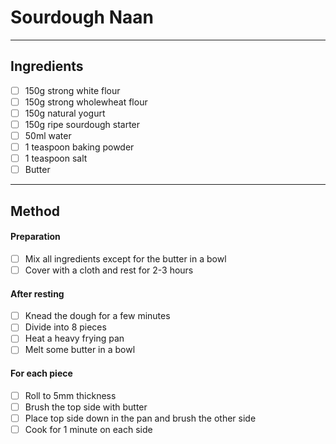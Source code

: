 
# Sourdough Naan

<Badges
  quantity='makes 8 naans'
  time='20m work, 3h total'
/>

---
## Ingredients

- [ ] 150g strong white flour
- [ ] 150g strong wholewheat flour
- [ ] 150g natural yogurt
- [ ] 150g ripe sourdough starter
- [ ] 50ml water
- [ ] 1 teaspoon baking powder
- [ ] 1 teaspoon salt
- [ ] Butter

---
## Method

#### Preparation

- [ ] Mix all ingredients except for the butter in a bowl
- [ ] Cover with a cloth and rest for 2-3 hours

#### After resting

- [ ] Knead the dough for a few minutes
- [ ] Divide into 8 pieces
- [ ] Heat a heavy frying pan
- [ ] Melt some butter in a bowl

#### For each piece

- [ ] Roll to 5mm thickness
- [ ] Brush the top side with butter
- [ ] Place top side down in the pan and brush the other side
- [ ] Cook for 1 minute on each side
